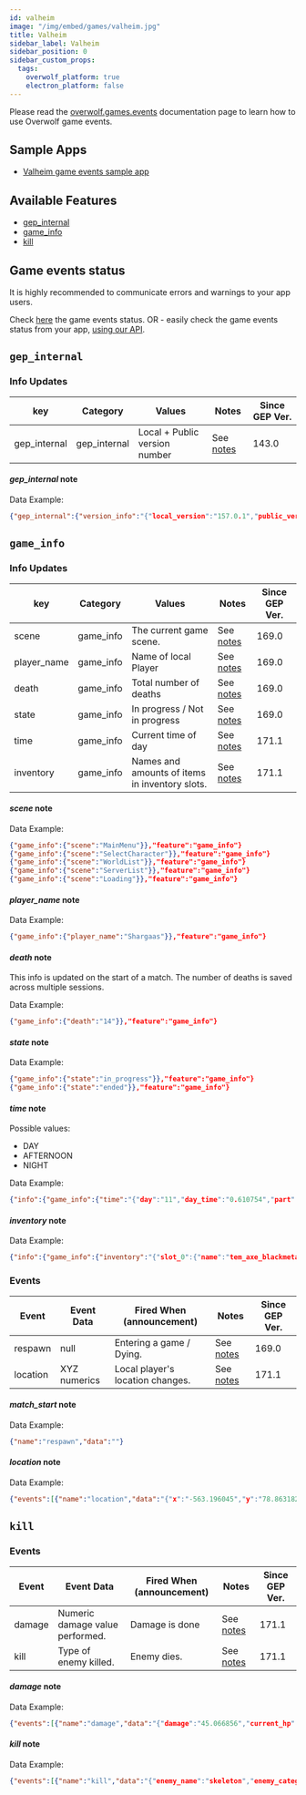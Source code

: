 ```yaml
---
id: valheim
image: "/img/embed/games/valheim.jpg"
title: Valheim
sidebar_label: Valheim
sidebar_position: 0
sidebar_custom_props:
  tags:
    overwolf_platform: true
    electron_platform: false
---
```


<!-- GENERATED USING /scripts/generate.js -->

<head>
  <meta name="keywords" content="API for Valheim, Valheim API, SDK for Valheim, Valheim SDK"/>
</head>

<GameInfo gameId={21668} page="docs" />

Please read the [overwolf.games.events](/api/live-game-data) documentation page to learn how to use Overwolf game events.

## Sample Apps

* [Valheim game events sample app](https://github.com/overwolf/events-sample-apps)

## Available Features

* [gep_internal](#gep_internal)
* [game_info](#game_info)
* [kill](#kill)


## Game events status

It is highly recommended to communicate errors and warnings to your app users. 

Check [here](/status/) the game events status. OR -  easily check the game events status from your app, [using our API](/topics/using-events/how-to-check-events-status-from-app).

## `gep_internal`

### Info Updates

key          | Category    | Values                    | Notes                 | Since GEP Ver. |
------------ | ------------| ------------------------- | --------------------- | ------------- | 
gep_internal | gep_internal| Local + Public version number|See [notes](#gep_internal-note)|   143.0       |

#### *gep_internal* note

Data Example:

```json
{"gep_internal":{"version_info":"{"local_version":"157.0.1","public_version":"157.0.1","is_updated":true}"}},"feature":"gep_internal"}
```

## `game_info`

### Info Updates

key          | Category    | Values                    | Notes                 | Since GEP Ver. |
------------ | ------------| ------------------------- | --------------------- | ------------- | 
scene        | game_info   | The current game scene.   |  See [notes](#scene-note) |   169.0       |
player_name  | game_info   | Name of local Player      |  See [notes](#player-note)|   169.0       |
death        | game_info   | Total number of deaths    |  See [notes](#death-note) |   169.0       |
state        | game_info   | In progress / Not in progress | See [notes](#state-note)|   169.0       |
time         | game_info   | Current time of day       | See [notes](#time-note)|   171.1       |
inventory    | game_info   | Names and amounts of items in inventory slots. | See [notes](#inventory-note)|   171.1       |


#### *scene* note

Data Example:

```json
{"game_info":{"scene":"MainMenu"}},"feature":"game_info"}
{"game_info":{"scene":"SelectCharacter"}},"feature":"game_info"}
{"game_info":{"scene":"WorldList"}},"feature":"game_info"}
{"game_info":{"scene":"ServerList"}},"feature":"game_info"}
{"game_info":{"scene":"Loading"}},"feature":"game_info"}
```

#### *player_name* note

Data Example:

```json
{"game_info":{"player_name":"Shargaas"}},"feature":"game_info"}
```

#### *death* note

This info is updated on the start of a match. The number of deaths is saved across multiple sessions.

Data Example:

```json
{"game_info":{"death":"14"}},"feature":"game_info"}
```

#### *state* note

Data Example:

```json
{"game_info":{"state":"in_progress"}},"feature":"game_info"}
{"game_info":{"state":"ended"}},"feature":"game_info"}
```

#### *time* note

Possible values:

* DAY
* AFTERNOON
* NIGHT

Data Example:

```json
{"info":{"game_info":{"time":"{"day":"11","day_time":"0.610754","part":"AFTERNOON"}"}},"feature":"game_info"}
```

#### *inventory* note

Data Example:

```json
{"info":{"game_info":{"inventory":"{"slot_0":{"name":"tem_axe_blackmetal","type":"OneHandedWeapon","count":"1","max_count":"1"},"slot_1":{"name":"tem_bow_draugrfang","type":"Bow","count":"1","max_count":"1"},"slot_2":{"name":"tem_mace_needle","type":"OneHandedWeapon","count":"1","max_count":"1"},"slot_3":{"name":"tem_shield_blackmetal","type":"Shield","count":"1","max_count":"1"},"slot_4":{"name":"tem_sledge_iron","type":"TwoHandedWeapon","count":"1","max_count":"1"},"slot_5":{"name":"tem_hammer","type":"Tool","count":"1","max_count":"1"},"slot_6":{"name":"tem_pickaxe_iron","type":"TwoHandedWeapon","count":"1","max_count":"1"},"slot_7":{"name":"tem_hoe","type":"Tool","count":"1","max_count":"1"},"slot_8":{"name":"tem_chest_pcuirass","type":"Chest","count":"1","max_count":"1"},"slot_9":{"name":"tem_arrow_needle","type":"Ammo","count":"100","max_count":"100"},"slot_10":{"name":"tem_arrow_needle","type":"Ammo","count":"8","max_count":"100"},"slot_11":{"name":"tem_fishingbait","type":"Ammo","count":"37","max_count":"100"},"slot_12":{"name":"tem_fishingrod","type":"TwoHandedWeapon","count":"1","max_count":"1"},"slot_13":{},"slot_14":{},"slot_15":{},"slot_16":{"name":"tem_cape_lox","type":"Shoulder","count":"1","max_count":"1"},"slot_17":{"name":"tem_loxpie","type":"Consumable","count":"5","max_count":"10"},"slot_18":{"name":"tem_fishwraps","type":"Consumable","count":"2","max_count":"10"},"slot_19":{"name":"tem_bloodpudding","type":"Consumable","count":"5","max_count":"10"},"slot_20":{"name":"tem_mead_hp_minor","type":"Consumable","count":"9","max_count":"10"},"slot_21":{},"slot_22":{},"slot_23":{},"slot_24":{"name":"tem_helmet_padded","type":"Helmet","count":"1","max_count":"1"},"slot_25":{"name":"tem_legs_pgreaves","type":"Legs","count":"1","max_count":"1"},"slot_26":{"name":"tem_beltstrength","type":"Utility","count":"1","max_count":"1"},"slot_27":{"name":"tem_bread","type":"Consumable","count":"7","max_count":"20"},"slot_28":{"name":"tem_arrow_frost","type":"Ammo","count":"35","max_count":"100"},"slot_29":{"name":"tem_thistle","type":"Material","count":"6","max_count":"50"},"slot_30":{"name":"tem_necktail","type":"Material","count":"1","max_count":"50"},"slot_31":{"name":"tem_bonefragments","type":"Material","count":"1","max_count":"50"}}"}},"feature":"game_info"}
```


### Events

Event  | Event Data        | Fired When (announcement)           | Notes      | Since GEP Ver. |
-------| ------------------| -------------------------------------| ---------- | --------------|
respawn | null      | Entering a game / Dying. |See [notes](#respawn-note)     |    169.0      |
location | XYZ numerics| Local player's location changes. |See [notes](#location-note)     |    171.1      |

#### *match_start* note

Data Example:

```json
{"name":"respawn","data":""}
```

#### *location* note

Data Example:

```json
{"events":[{"name":"location","data":"{"x":"-563.196045","y":"78.863182","z":"353.648682"}"}]}
```

## `kill`

### Events

Event  | Event Data        | Fired When (announcement)           | Notes      | Since GEP Ver. |
-------| ------------------| -------------------------------------| ---------- | --------------|
damage | Numeric damage value performed. | Damage is done |See [notes](#damage-note)     |    171.1      |
kill   | Type of enemy killed. | Enemy dies. |See [notes](#kill-note)     |    171.1      |


#### *damage* note

Data Example:

```json
{"events":[{"name":"damage","data":"{"damage":"45.066856","current_hp":"0.000000","max_hp":"40.000000","enemy_name":"skeleton","enemy_category":"Undead"}"}]}
```

#### *kill* note

Data Example:

```json
{"events":[{"name":"kill","data":"{"enemy_name":"skeleton","enemy_category":"Undead"}"}]}
```
